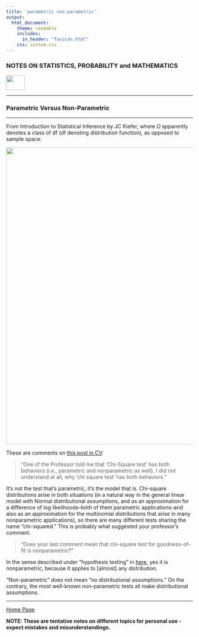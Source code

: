 ```yaml
---
title: 'parametric non-parametric'
output: 
  html_document:
    theme: readable
    includes:
      in_header: "favicon.html" 
    css: custom.css
---
```



### **NOTES ON STATISTICS, PROBABILITY and MATHEMATICS**

<a href="http://rinterested.github.io/statistics/index.html">
<img HEIGHT="40" WIDTH="50" src="logo.PNG"></a>

---

### Parametric Versus Non-Parametric

---


From Introduction to Statistical Inference by JC Kiefer, where $\Omega$ apparently denotes a class of $\text{df}$ (df  denoting distribution function), as opposed to sample space:

<img WIDTH="800" src="https://cloud.githubusercontent.com/assets/9312897/21317877/feb7a0da-c5d4-11e6-9c51-54710b47df6a.png"></a>



These are comments on [this post in CV](http://stats.stackexchange.com/q/18450/67822):

>"One of the Professor told me that 'Chi-Square test' has both behaviors (i.e., parametric and nonparametric as well). I did not understand at all, why 'chi square test' has both behaviors."


It's not the test that's parametric, it's the model that is. Chi-square distributions arise in both situations (in a natural way in the general linear model with Normal distributional assumptions, and as an approximation for a difference of log likelihoods--both of them parametric applications--and also as an approximation for the multinomial distributions that arise in many nonparametric applications), so there are many different tests sharing the name "chi-squared." This is probably what suggested your professor's comment.

>"Does your last comment mean that chi-square test for goodness-of-fit is nonparametric?"

In the sense described under "hypothesis testing" in [here](stat.yale.edu/Courses/1997-98/101/chigf.htm), yes it is nonparametric, because it applies to [almost] any distribution. 

"Non-parametric" does not mean "no distributional assumptions." On the contrary, the most well-known non-parametric tests all make distributional assumptions. 

---
<a href="http://rinterested.github.io/statistics/index.html">Home Page</a>

**NOTE: These are tentative notes on different topics for personal use - expect mistakes and misunderstandings.**
